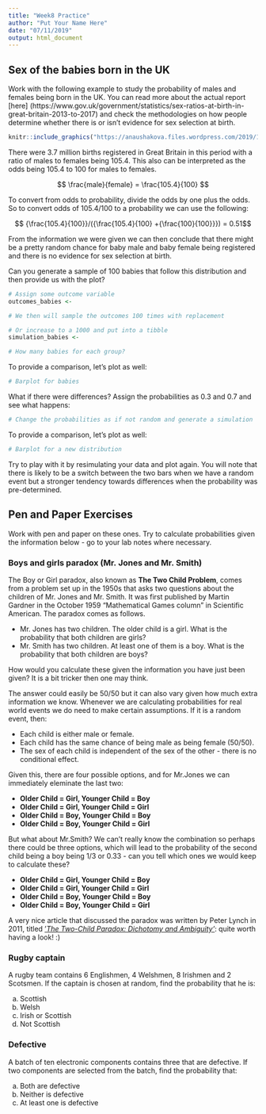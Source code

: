 ```yaml
---
title: "Week8 Practice"
author: "Put Your Name Here"
date: "07/11/2019"
output: html_document
---
```


## Sex of the babies  born in the UK

Work with the following example to study the probability of males and females being born in the UK. You can read more about the actual report [here] (https://www.gov.uk/government/statistics/sex-ratios-at-birth-in-great-britain-2013-to-2017) 
and check the methodologies on how people determine whether there is or isn't evidence for sex selection at birth. 

```r
knitr::include_graphics("https://anaushakova.files.wordpress.com/2019/11/screenshot-2019-11-07-at-13.36.59.png?w=1248")
```
There were 3.7 million births registered in Great Britain in this period with a ratio of males to females being 105.4. This also can be interpreted as the odds being 105.4 to 100 for males to females.

$$ \frac{male}{female} = \frac{105.4}{100} $$

To convert from odds to probability, divide the odds by one plus the odds. So to convert odds of 105.4/100 to a probability we can use the following: 

$$ {\frac{105.4}{100}}/({\frac{105.4}{100} +{\frac{100}{100}}}) = 0.51$$


From the information we were given we can then conclude that there might be a pretty random chance for baby male and baby female being registered and there is no evidence for sex selection at birth.

Can you generate a sample of 100 babies that follow this distribution and then provide us with the plot?


```r
# Assign some outcome variable
outcomes_babies <- 

# We then will sample the outcomes 100 times with replacement

``` 


```r
# Or increase to a 1000 and put into a tibble
simulation_babies <-
```

```r
# How many babies for each group?

```

To provide a comparison, let's plot as well: 

```r
# Barplot for babies
```

What if there were differences? Assign the probabilities as 0.3 and 0.7 and see what happens:

```r
# Change the probabilities as if not random and generate a simulation

```

To provide a comparison, let's plot as well: 

```r
# Barplot for a new distribution

```

Try to play with it by resimulating your data and plot again. You will note that there is likely to be a switch between the two bars when we have a random event but a stronger tendency towards differences when the probability was pre-determined.

## Pen and Paper Exercises

Work with pen and paper on these ones. Try to calculate probabilities given the information below - go to your lab notes where necessary.

### Boys and girls paradox  (Mr. Jones and Mr. Smith) 

The Boy or Girl paradox, also known as **The Two Child Problem**, comes from a problem set up in the 1950s that asks two questions about the children of Mr. Jones and Mr. Smith. It was first published by  Martin Gardner in the October 1959 "Mathematical Games column" in Scientific American. The paradox comes as follows.

- Mr. Jones has two children. The older child is a girl. What is the probability that both children are girls?
- Mr. Smith has two children. At least one of them is a boy. What is the probability that both children are boys?

How would you calculate these given the information you have just been given? It is a bit tricker then one may think.

The answer could easily be 50/50 but it can also vary given how much extra information we know. Whenever we are calculating probabilities for real world events we do need to make certain assumptions. If it is a random event, then:

- Each child is either male or female.
- Each child has the same chance of being male as being female (50/50).
- The sex of each child is independent of the sex of the other -  there is no conditional effect.

Given this, there are four possible options, and for Mr.Jones we can immediately eleminate the last two:

- **Older Child = Girl, Younger Child = Boy**
- **Older Child = Girl, Younger Child = Girl**
- **Older Child = Boy, Younger Child = Boy**
- **Older Child = Boy, Younger Child = Girl**

But what about Mr.Smith? We can't really know the combination so perhaps there could be three options, which will lead to the probability of the second child being a boy being $1/3$ or $0.33$ - can you tell which ones we would keep to calculate these?

- **Older Child = Girl, Younger Child = Boy**
- **Older Child = Girl, Younger Child = Girl**
- **Older Child = Boy, Younger Child = Boy**
- **Older Child = Boy, Younger Child = Girl**

A very nice article that discussed the paradox was written by Peter Lynch in 2011, titled ['*The Two-Child Paradox: Dichotomy and Ambiguity'*](https://www.maths.tcd.ie/pub/ims/bull67/2011-6-1.pdf): quite worth having a look! :)

### Rugby captain
 
A rugby team contains 6 Englishmen, 4 Welshmen, 8 Irishmen and 2 Scotsmen. If the captain is chosen at random, find the probability that he is:
 
 a) Scottish
 b) Welsh
 c) Irish or Scottish
 d) Not Scottish

### Defective

A batch of ten electronic components contains three that are defective. If two components are selected from the batch, find the probability that:

 a) Both are defective
 b) Neither is defective
 c) At least one is defective
